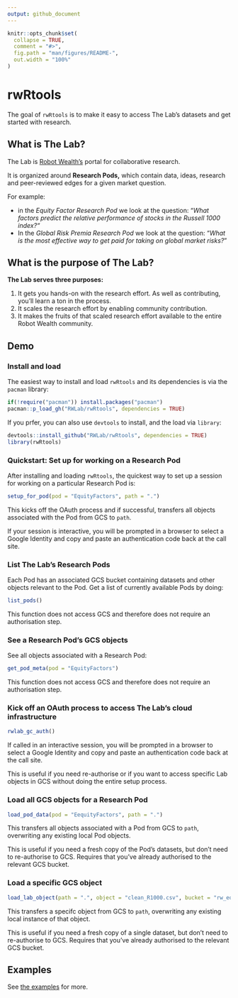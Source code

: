 ```yaml
---
output: github_document
---
```


<!-- README.md is generated from README.Rmd. Please edit that file -->

```r
knitr::opts_chunk$set(
  collapse = TRUE,
  comment = "#>",
  fig.path = "man/figures/README-",
  out.width = "100%"
)
```

# rwRtools

<!-- badges: start -->
<!-- badges: end -->

The goal of `rwRtools` is to make it easy to access The Lab's datasets and get started with research. 

## What is The Lab?

The Lab is [Robot Wealth's](https://robotwealth.com/) portal for collaborative research. 

It is organized around **Research Pods,** which contain data, ideas, research and peer-reviewed edges for a given market question.

For example:

- in the *Equity Factor Research Pod* we look at the question: "*What factors predict the relative performance of stocks in the Russell 1000 index?"*
- In the *Global Risk Premia Research Pod* we look at the question: "*What is the most effective way to get paid for taking on global market risks?* "

## What is the purpose of The Lab?

**The Lab serves three purposes:**

1. It gets you hands-on with the research effort. As well as contributing, you'll learn a ton in the process. 
2. It scales the research effort by enabling community contribution.
3. It makes the fruits of that scaled research effort available to the entire Robot Wealth community.

## Demo

### Install and load

The easiest way to install and load `rwRtools` and its dependencies is via the `pacman` library:

```r
if(!require("pacman")) install.packages("pacman")
pacman::p_load_gh("RWLab/rwRtools", dependencies = TRUE)
```

If you prfer, you can also use `devtools` to install, and the load via `library`:

```r
devtools::install_github("RWLab/rwRtools", dependencies = TRUE)
library(rwRtools)
```


### Quickstart: Set up for working on a Research Pod

After installing and loading `rwRtools`, the quickest way to set up a session for working on a particular Research Pod is:

```r
setup_for_pod(pod = "EquityFactors", path = ".")
```

This kicks off the OAuth process and if successful, transfers all objects associated with the Pod from GCS to `path`. 

If your session is interactive, you will be prompted in a browser to select a Google Identity and copy and paste an authentication code back at the call site.

### List The Lab's Research Pods

Each Pod has an associated GCS bucket containing datasets and other objects relevant to the Pod. Get a list of currently available Pods by doing:

```r
list_pods()
```

This function does not access GCS and therefore does not require an authorisation step.

### See a Research Pod's GCS objects

See all objects associated with a Research Pod:

```r
get_pod_meta(pod = "EquityFactors")
```

This function does not access GCS and therefore does not require an authorisation step.

### Kick off an OAuth process to access The Lab's cloud infrastructure

```r
rwlab_gc_auth()
```

If called in an interactive session, you will be prompted in a browser to select a Google Identity and copy and paste an authentication code back at the call site.

This is useful if you need re-authorise or if you want to access specific Lab objects in GCS without doing the entire setup process.  

### Load all GCS objects for a Research Pod
 
```r
load_pod_data(pod = "EequityFactors", path = ".")
```

This transfers all objects associated with a Pod from GCS to `path`, overwriting any existing local Pod objects. 

This is useful if you need a fresh copy of the Pod's datasets, but don't need to re-authorise to GCS. Requires that you've already authorised to the relevant GCS bucket.

### Load a specific GCS object

```r
load_lab_object(path = ".", object = "clean_R1000.csv", bucket = "rw_equity_research_sprint")
```

This transfers a specifc object from GCS to `path`, overwriting any existing local instance of that object. 

This is useful if you need a fresh copy of a single dataset, but don't need to re-authorise to GCS. Requires that you've already authorised to the relevant GCS bucket.

## Examples

See [the examples](examples/) for more.
